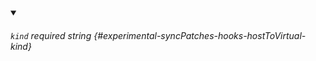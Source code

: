 
<details className="config-field" data-expandable="false" open>
<summary>

###### `kind` <span className="config-field-required" data-required="false">required</span> <span className="config-field-type">string</span> <span className="config-field-default"></span> <span className="config-field-enum"></span> {#experimental-syncPatches-hooks-hostToVirtual-kind}



</summary>



</details>
